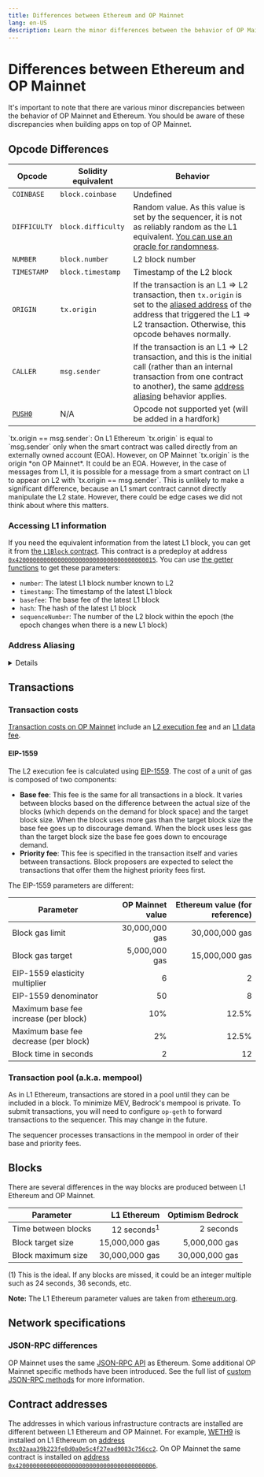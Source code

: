 ```yaml
---
title: Differences between Ethereum and OP Mainnet
lang: en-US
description: Learn the minor differences between the behavior of OP Mainnet and Ethereum.
---
```



# Differences between Ethereum and OP Mainnet

It's important to note that there are various minor discrepancies between the behavior of OP Mainnet and Ethereum.
You should be aware of these discrepancies when building apps on top of OP Mainnet.

## Opcode Differences

| Opcode  | Solidity equivalent | Behavior |
| - | - | - |
| `COINBASE`	| `block.coinbase`   | Undefined |
| `DIFFICULTY` | `block.difficulty` | Random value. As this value is set by the sequencer, it is not as reliably random as the L1 equivalent. [You can use an oracle for randomness](/builders/tools/oracles#verifiable-randomness-function-vrf). |
| `NUMBER`     | `block.number`     | L2 block number
| `TIMESTAMP`  | `block.timestamp`  | Timestamp of the L2 block
| `ORIGIN`     | `tx.origin`        | If the transaction is an L1 ⇒ L2 transaction, then `tx.origin` is set to the [aliased address](#address-aliasing) of the address that triggered the L1 ⇒ L2 transaction. Otherwise, this opcode behaves normally. |
| `CALLER`     | `msg.sender`      | If the transaction is an L1 ⇒ L2 transaction, and this is the initial call (rather than an internal transaction from one contract to another), the same [address aliasing](#address-aliasing) behavior applies.
| [`PUSH0`](https://www.evm.codes/#5f?fork=shanghai)      | N/A               | Opcode not supported yet (will be added in a hardfork)

<Callout type="info">
  `tx.origin == msg.sender`:
  On L1 Ethereum `tx.origin` is equal to `msg.sender` only when the smart contract was called directly from an externally owned account (EOA).
  However, on OP Mainnet `tx.origin` is the origin *on OP Mainnet*.
  It could be an EOA.
  However, in the case of messages from L1, it is possible for a message from a smart contract on L1 to appear on L2 with `tx.origin == msg.sender`.
  This is unlikely to make a significant difference, because an L1 smart contract cannot directly manipulate the L2 state.
  However, there could be edge cases we did not think about where this matters.
</Callout>

### Accessing L1 information

If you need the equivalent information from the latest L1 block, you can get it from [the `L1Block` contract](https://github.com/ethereum-optimism/optimism/blob/65ec61dde94ffa93342728d324fecf474d228e1f/packages/contracts-bedrock/contracts/L2/L1Block.sol).
This contract is a predeploy at address [`0x4200000000000000000000000000000000000015`](https://goerli-optimism.etherscan.io/address/0x4200000000000000000000000000000000000015).
You can use [the getter functions](https://docs.soliditylang.org/en/v0.8.12/contracts.html#getter-functions) to get these parameters:

*   `number`: The latest L1 block number known to L2
*   `timestamp`: The timestamp of the latest L1 block
*   `basefee`: The base fee of the latest L1 block
*   `hash`: The hash of the latest L1 block
*   `sequenceNumber`: The number of the L2 block within the epoch (the epoch changes when there is a new L1 block)

### Address Aliasing

<details>
  Because of the behavior of the `CREATE` opcode, it is possible for a user to create a contract on L1 and on L2 that share the same address but have different bytecode.
  This can break trust assumptions, because one contract may be trusted and another be untrusted (see below).
  To prevent this problem the behavior of the `ORIGIN` and `CALLER` opcodes (`tx.origin` and `msg.sender`) differs slightly between L1 and L2.

  The value of `tx.origin` is determined as follows:

  | Call source                        | `tx.origin`                                |
  | ---------------------------------- | ------------------------------------------ |
  | L2 user (Externally Owned Account) | The user's address (same as in Ethereum)   |
  | L1 user (Externally Owned Account) | The user's address (same as in Ethereum)   |
  | L1 contract (using `CanonicalTransactionChain.enqueue`) | `L1_contract_address + 0x1111000000000000000000000000000000001111` |

  The value of `msg.sender` at the top-level (the very first contract being called) is always equal to `tx.origin`.
  Therefore, if the value of `tx.origin` is affected by the rules defined above, the top-level value of `msg.sender` will also be impacted.

  Note that in general, [`tx.origin` should *not* be used for authorization](https://docs.soliditylang.org/en/latest/security-considerations.html#tx-origin).
  However, that is a separate issue from address aliasing because address aliasing also affects `msg.sender`.

  #### Why is address aliasing an issue?

  The problem with two identical source addresses (the L1 contract and the L2 contract) is that we extend trust based on the address.
  It is possible that we will want to trust one of the contracts, but not the other.

  1.  Helena Hacker forks [Uniswap](https://uniswap.org/) to create her own exchange (on L2), called Hackswap.

      **Note:** There are actually multiple contracts in Uniswap, so this explanation is a bit simplified.
      [See here if you want additional details](https://ethereum.org/en/developers/tutorials/uniswap-v2-annotated-code/).

  2.  Helena Hacker provides Hackswap with liquidity that appears to allow for profitable arbitrage opportunities.
      For example, she can make it so that you can spend 1 [DAI](https://www.coindesk.com/price/dai/) to buy 1.1 [USDT](https://www.coindesk.com/price/tether/).
      Both of those coins are supposed to be worth exactly $1.

  3.  Nimrod Naive knows that if something looks too good to be true it probably is.
      However, he checks the Hackswap contract's bytecode and verifies it is 100% identical to Uniswap.
      He decides this means the contract can be trusted to behave exactly as Uniswap does.

  4.  Nimrod approves an allowance of 1000 DAI for the Hackswap contract.
      Nimrod expects to call the swap function on Hackswap and receive back nearly 1100 USDT.

  5.  Before Nimrod's swap transaction is sent to the blockchain, Helena Hacker sends a transaction from an L1 contract with the same address as Hackswap.
      This transaction transfers 1000 DAI from Nimrod's address to Helena Hacker's address.
      If this transaction were to come from the same address as Hackswap on L2, it would be able to transfer the 1000 DAI because of the allowance Nimrod *had* to give Hackswap in the previous step to swap tokens.

      Nimrod, despite his naivete, is protected because OP Mainnet modified the transaction's `tx.origin` (which is also the initial `msg.sender`).
      That transaction comes from a *different* address, one that does not have the allowance.

  **Note:** It is simple to create two different contracts on the same address in different chains.
  But it is nearly impossible to create two that are different by a specified amount, so Helena Hacker can't do that.
</details>

## Transactions

### Transaction costs

[Transaction costs on OP Mainnet](/stack/transaction-fees/overview) include an [L2 execution fee](/stack/transaction-fees/overview#the-l2-execution-fee) and an [L1 data fee](/stack/transaction-fees/overview#the-l1-data-fee).

#### EIP-1559

The L2 execution fee is calculated using [EIP-1559](https://notes.ethereum.org/@vbuterin/eip-1559-faq). The cost of a unit of gas is composed of two components:

*   **Base fee**: This fee is the same for all transactions in a block. It varies between blocks based on the difference between the actual size of the blocks (which depends on the demand for block space) and the target block size. When the block uses more gas than the target block size the base fee goes up to discourage demand. When the block uses less gas than the target block size the base fee goes down to encourage demand.
*   **Priority fee**: This fee is specified in the transaction itself and varies between transactions. Block proposers are expected to select the transactions that offer them the highest priority fees first.

The EIP-1559 parameters are different:

| Parameter | OP Mainnet value | Ethereum value (for reference) |
| - | -: | -: |
| Block gas limit | 30,000,000 gas | 30,000,000 gas
| Block gas target | 5,000,000 gas | 15,000,000 gas
| EIP-1559 elasticity multiplier | 6 | 2
| EIP-1559 denominator | 50 | 8
| Maximum base fee increase (per block) | 10% | 12.5%
| Maximum base fee decrease (per block) | 2% | 12.5%
| Block time in seconds | 2 | 12

### Transaction pool (a.k.a. mempool)

As in L1 Ethereum, transactions are stored in a pool until they can be included in a block.
To minimize MEV, Bedrock's mempool is private.
To submit transactions, you will need to configure `op-geth` to forward transactions to the sequencer. This may change in the future.

The sequencer processes transactions in the mempool in order of their base and priority fees.

## Blocks

There are several differences in the way blocks are produced between L1 Ethereum and OP Mainnet.

| Parameter           | L1 Ethereum | Optimism Bedrock |
| - | -: | -: |
| Time between blocks | 12 seconds<sup>1</sup>  | 2 seconds |
| Block target size   | 15,000,000 gas | 5,000,000 gas |
| Block maximum size  | 30,000,000 gas | 30,000,000 gas |

(1) This is the ideal.
If any blocks are missed, it could be an integer multiple such as 24 seconds, 36 seconds, etc.

**Note:** The L1 Ethereum parameter values are taken from [ethereum.org](https://ethereum.org/en/developers/docs/blocks/#block-time).

## Network specifications

### JSON-RPC differences

OP Mainnet uses the same [JSON-RPC API](https://eth.wiki/json-rpc/API) as Ethereum.
Some additional OP Mainnet specific methods have been introduced.
See the full list of [custom JSON-RPC methods](/builders/node-operators/json-rpc) for more information.

## Contract addresses

The addresses in which various infrastructure contracts are installed are different between L1 Ethereum and OP Mainnet.
For example, [WETH9](https://github.com/gnosis/canonical-weth/blob/master/contracts/WETH9.sol) is installed on L1 Ethereum on [address `0xc02aaa39b223fe8d0a0e5c4f27ead9083c756cc2`](https://etherscan.io/address/0xc02aaa39b223fe8d0a0e5c4f27ead9083c756cc2).
On OP Mainnet the same contract is installed on [address `0x4200000000000000000000000000000000000006`](https://explorer.optimism.io/address/0x4200000000000000000000000000000000000006).
